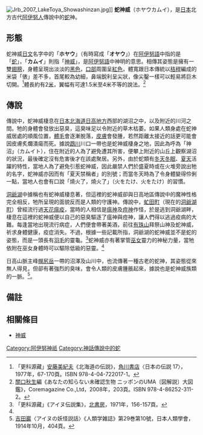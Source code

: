 [[File:Jrb_2007_LakeToya_Showashinzan.jpg|right]]]]
'''蛇神威'''（ホヤウカムイ），是[[日本|日本]]北方古代[[阿伊努人|阿伊努人]]傳說中的[[蛇|蛇]]神。

==形態==
蛇神威[[日文|日文]]名字中的「'''ホヤウ'''」（有時寫成「'''オヤウ'''」）在[[阿伊努語|阿伊努語]]中指的是「[[蛇|蛇]]」，「'''カムイ'''」則指「[[神威|神威]]」，是[[阿伊努語|阿伊努語]]中神明的意思。相傳其姿態是擁有一雙[[翅膀|翅膀]]，身體呈現出淡淡的[[黑色|黑色]]，[[口部|口部]]周圍呈[[紅色|紅色]]，體寬跟日本傳統以[[秸稈|秸稈]]編成的米袋「俵」差不多，首尾較為幼細，鼻端銳利呈尖狀，像尖鑿一樣可以輕易將巨木切開。<ref>「更科源藏」[[安藤美紀夫|安藤美紀夫]]《北海道の伝説》，[[角川書店|角川書店]]〈日本の伝説 17〉，1977年，67-170頁。ISBN 978-4-04-722017-1。 </ref>體長約有2[[米_(单位)|米]]，翼幅有可達1.5米至4米不等的說法。<ref name="#1">[[關口秋生|關口秋生]]編《あなたの知らない未確認生物 ニッポンのUMA〔図解説〕大図鑑》，Coremagazine Co.,Ltd，2008年，203頁。ISBN 978-4-86252-311-2。</ref>

==傳說==
傳說中，蛇神威棲息在[[日本|日本]][[北海道|北海道]][[日高振興局|日高地方]]西部的湖沼之中，以及附近的川河之間。牠的身體會發放出惡臭，這臭味足以令附近的草木枯萎。如果人類身處在蛇神威居處的順風位置，[[體毛|體毛]]會逐漸脫落，[[皮膚|皮膚]]會發腫，若然距離太接近的話更可能會因皮膚炙爛潰瘍而死。據說[[鵡川|鵡川]]川口一帶也是蛇神威棲身之地，因此為呼為「神沼」（カムイト），住在附近的人為了避免遭其所害，便攀上附近的山丘上觀察湖沼的狀況，最後確定沒有危害後才在該處聚居。另外，由於蛇類有[[冬天|冬天]][[冬眠|冬眠]]、[[夏天|夏天]]活躍的特性，當地人為了避免引惹蛇神威，因此嚴禁人們於盛夏時或在火堆旁說出牠的名字，蛇神威亦因而有「夏天禁稱者」的別號；而當冬天時為了令身體變得伶俐一點，當地人也會有口說「燒火了，燒火了」（火をたけ、火をたけ）的習慣。

[[洞爺湖|洞爺湖]]中據稱也有蛇神威棲息著，但這裡的蛇神威卻與日高地區傳說中的魔神性格完全相反，牠所呈現的面貌反而是人類的守護神。傳說中，[[虻田町|虻田町]]（現在的[[洞爺湖町|洞爺湖町]]）曾經流行過[[天花|天花]][[瘟疫|瘟疫]]，當時的人相信是[[瘟神|瘟神]]及[[痘神|痘神]]作怪，於是逃到洞爺湖畔，棲息在這裡的蛇神威便以自己的惡臭驅逐了瘟神與痘神，讓人們得以逃過疫病的大難。每逢當地出現流行病症，人們便會帶著美酒，前往[[有珠山|有珠山]]拜祭山神及蛇神威，祈求身體健康，疫症消失。不過，根據一些記載所指，洞爺湖的蛇神威並不是蛇的姿態，而是一頭長有[[羽毛|羽毛]]的靈龜。<ref>「更科源藏」《アイヌ伝説集》，[[北書房|北書房]]，1971年，156-157頁。</ref>蛇神威亦有著掌管[[巫女|巫女]]靈力的神秘力量，當牠依附在巫女身體時可以驅除低級的惡靈。<ref name="#1"/>

日高山脈主峰[[幌尻岳|幌尻岳]]一帶的沼澤及山川中，也流傳著一種古老的蛇神，其姿態從來無人得見，但卻有著強烈的臭味，會令人類的皮膚腫脹起來，據說也是蛇神威族類的一脈。<ref>[[吉田巖|吉田巖]]〈アイヌの妖怪説話〉《人類学雑誌》第29巻第10號，日本人類學會，1914年10月，404頁。</ref>。

==備註==
{{reflist}}

==相關條目==
*[[神威|神威]]

[[Category:阿伊努神祇|Category:阿伊努神祇]]
[[Category:神話傳說中的蛇|Category:神話傳說中的蛇]]